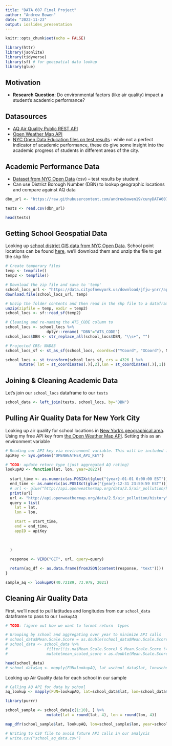 ```yaml
---
title: "DATA 607 Final Project"
author: "Andrew Bowen"
date: "2022-11-23"
output: ioslides_presentation
---
```


```r
knitr::opts_chunk$set(echo = FALSE)
```

```r
library(httr)
library(jsonlite)
library(tidyverse)
library(sf) # for geospatial data lookup
library(glue)
```
## Motivation
- **Research Question**: Do environmental factors (like air quality) impact a student's academic performance?

## Datasources
- [AQ Air Quality Public REST API](https://docs.openaq.org/reference/introduction-1)
- [Open Weather Map API](https://openweathermap.org/api)
- [NYC Open Data Education files on test results](https://data.cityofnewyork.us/browse?category=Education&q=Test&sortBy=relevance) : while not a perfect indicator of academic performance, these do give some insight into the academic progress of students in different areas of the city.

## Academic Performance Data
- [Dataset from NYC Open Data](https://data.cityofnewyork.us/Education/2006-2012-Math-Test-Results-All-Students/3mrr-8h5c/data) (csv) -- test results by student.
- Can use District Borough Number (DBN) to lookup geographic locations and compare against AQ data
```r
dbn_url <- "https://raw.githubusercontent.com/andrewbowen19/cunyDATA607/main/projects/final_project/2006_-_2012__Math_Test_Results__-_All_Students.csv"

tests <- read.csv(dbn_url)

head(tests)
```



## Getting School Geospatial Data
Looking up [school district GIS data from NYC Open Data](https://data.cityofnewyork.us/Education/School-Districts/r8nu-ymqj). School point locations can be found [here](https://data.cityofnewyork.us/Education/School-Point-Locations/jfju-ynrr), we'll download them and unzip the file to get the shp file
```r
# Create temporary files
temp <- tempfile()
temp2 <- tempfile()

# Download the zip file and save to 'temp' 
school_locs_url <- "https://data.cityofnewyork.us/download/jfju-ynrr/application%2Fzip"
download.file(school_locs_url, temp)

# Unzip the folder contents and then read in the shp file to a dataframe
unzip(zipfile = temp, exdir = temp2)
school_locs <- sf::read_sf(temp2)
```

```r
# Cleaning and re-naming the ATS_CODE column to 
school_locs <- school_locs %>% 
                  dplyr::rename( "DBN"="ATS_CODE")
school_locs$DBN <- str_replace_all(school_locs$DBN, "\\s+", "")

# Projected CRS: NAD83
school_locs_sf <- st_as_sf(school_locs, coords=c("YCoord", "XCoord"), NAD83)

school_locs <- st_transform(school_locs_sf, crs = 4326 ) %>%
      mutate( lat = st_coordinates(.)[,2],lon = st_coordinates(.)[,1])
```

## Joining & Cleaning Academic Data
Let's join our `school_locs` dataframe to our `tests` 
```r
school_data <- left_join(tests, school_locs, by="DBN")
```

## Pulling Air Quality Data for New York City

Looking up air quality for school locations in [New York's geographical area](https://www.latlong.net/place/new-york-city-ny-usa-1848.html). Using my free API key from [the Open Weather Map API](https://openweathermap.org/api). Setting this as an environment variable
```r
# Reading our API key via environment variable. This will be included in submission for reproduction
apiKey <- Sys.getenv("OPENWEATHER_API_KEY")

# TODO: update return type (just aggregated AQ rating)
lookupAQ <- function(lat, lon, year=2022){
  
  start_time <- as.numeric(as.POSIXct(glue("{year}-01-01 0:00:00 EST")))
  end_time <- as.numeric(as.POSIXct(glue("{year}-12-31 23:59:59 EST")))
  # url <- glue("http://api.openweathermap.org/data/2.5/air_pollution/history?lat={lat}&lon={lon}&start={start_time}&end={end_time}&appid={apiKey}")
  print(url)
  url <- "http://api.openweathermap.org/data/2.5/air_pollution/history"
  query = list(
    lat = lat,
    lon = lon,

    start = start_time,
    end = end_time,
    appID = apiKey

    
    
  )
  
  response <- VERB("GET", url, query=query)

  return(aq_df <- as.data.frame(fromJSON(content(response, "text"))))
}

sample_aq <- lookupAQ(40.72189, 73.978, 2021)

```


## Cleaning Air Quality Data
First, we'll need to pull latitudes and longitudes from our `school_data` dataframe to pass to our `lookupAQ` 
```r
# TODO: figure out how we want to format return  types 

# Grouping by school and aggregating over year to minimize API calls
# school_data$Mean.Scale.Score = as.double(school_data$Mean.Scale.Score)
# school_data <- school_data %>%
#                 filter(!is.na(Mean.Scale.Score) & Mean.Scale.Score != "s") %>%
#                 mutate(mean_scaled_score = as.double(Mean.Scale.Score))

head(school_data)
# school_data$aq <- mapply(FUN=lookupAQ, lat =school_data$lat, lon=school_data$lon, year=school_data$Year)
```

Looking up Air Quality data for each school in our sample
```r
# Calling AQ API for data by school
aq_lookup <- mapply(FUN=lookupAQ, lat=school_data$lat, lon=school_data$lon,     year=school_data$Year)
```

```r
library(purrr)

school_sample <- school_data[c(1:10), ] %>%
                  mutate(lat = round(lat, 4), lon = round(lon, 4))

map_dfr(school_sample$lat, lookupAQ, lon=school_sample$lon, year=school_sample$Year)
```



```r
# Writing to CSV file to avoid future API calls in our analysis
# write.csv("school_aq_data.csv")
```




